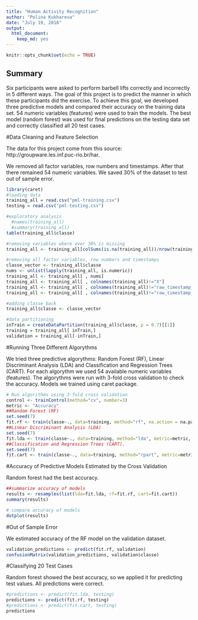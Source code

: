 ```yaml
---
title: "Human Activity Recognition"
author: "Polina Kukhareva"
date: "July 19, 2018"
output:
  html_document:
    keep_md: yes
---
```


```r
knitr::opts_chunk$set(echo = TRUE)
```

## Summary

Six participants were asked to perform barbell lifts correctly and incorrectly in 5 different ways. The goal of this project is to predict the manner in which these participants did the exercise. To achieve this goal, we developed three predictive models and compared their accuracy on the training data set. 54 numeric variables (features) were used to train the models. The best model (random forest) was used for final predictions on the testing data set and correctly classified all 20 test cases.


#Data Cleaning and Feature Selection

The data for this project come from this source: http://groupware.les.inf.puc-rio.br/har. 

We removed all factor variables, row numbers and timestamps. After that there remained 54 numeric variables.
We saved 30% of the dataset to test out of sample error.

```r
library(caret)
#loading data
training_all = read.csv("pml-training.csv")
testing = read.csv("pml-testing.csv")

#exploratory analysis
  #names(training_all)
  #summary(training_all)
table(training_all$classe)

#removing variables where over 30% is missing
training_all <- training_all[colSums(is.na(training_all))/nrow(training_all) < .3]

#removing all factor variables, row numbers and timestamps
classe_vector <- training_all$classe
nums <- unlist(lapply(training_all, is.numeric))  
training_all <- training_all[ , nums]
training_all <- training_all[ , colnames(training_all)!="X"]
training_all <- training_all[ , colnames(training_all)!="raw_timestamp_part_1"]
training_all <- training_all[ , colnames(training_all)!="raw_timestamp_part_2"]

#adding classe back
training_all$classe <- classe_vector

#data partitioning
inTrain = createDataPartition(training_all$classe, p = 0.7)[[1]]
training = training_all[ inTrain,]
validation = training_all[-inTrain,]
```

#Running Three Different Algorythms

We tried three predictive algorythms: Random Forest (RF), Linear Discriminant Analysis (LDA) and Classification and Regression Trees (CART). For each algorythm we used 54 available numeric variables (features). The algorythms were run with 3-fold cross validation to check the accuracy. Models we trained using caret package.

```r
# Run algorithms using 3-fold cross validation
control <- trainControl(method="cv", number=3)
metric <- "Accuracy"
##Random Forest (RF)
set.seed(7)
fit.rf <- train(classe~., data=training, method="rf", na.action = na.pass, metric=metric, trControl=control)
##Linear Discriminant Analysis (LDA)
set.seed(7)
fit.lda <- train(classe~., data=training, method="lda", metric=metric, trControl=control)
##Classification and Regression Trees (CART).
set.seed(7)
fit.cart <- train(classe~., data=training, method="rpart", metric=metric, trControl=control)
```

#Accuracy of Predictive Models Estimated by the Cross Validation

Random forest had the best accuracy.

```r
##summarize accuracy of models
results <- resamples(list(lda=fit.lda, rf=fit.rf, cart=fit.cart))
summary(results)

# compare accuracy of models
dotplot(results)
```

#Out of Sample Error

We estimated accuracy of the RF model on the validation dataset. 
```r
validation_predictions <- predict(fit.rf, validation)
confusionMatrix(validation_predictions, validation$classe)
```

#Classifying 20 Test Cases

Random forest showed the best accuracy, so we applied it for predicting test values. All predictions were correct.

```r
#predictions <- predict(fit.lda, testing)
predictions <- predict(fit.rf, testing)
#predictions <- predict(fit.cart, testing)
predictions
```


